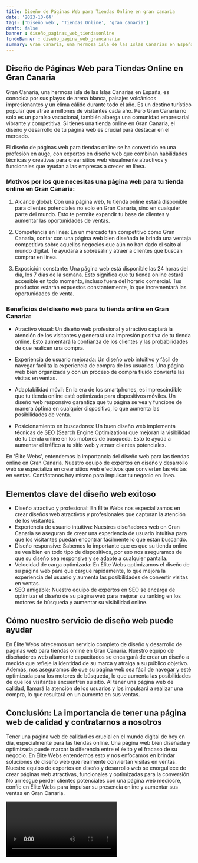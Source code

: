 ```yaml
---
title: Diseño de Páginas Web para Tiendas Online en gran canaria
date: '2023-10-04'
tags: ['Diseño web', 'Tiendas Online', 'gran canaria']
draft: false
banner : diseño_paginas_web_tiendasonline
fondoBanner : diseño_pagina_web_grancanaria
summary: Gran Canaria, una hermosa isla de las Islas Canarias en España, es conocida por sus playas de arena blanca, paisajes volcánicos impresionantes y un clima cálido durante todo el año. Es un destino turístico popular que atrae a millones de visitantes cada año. Pero Gran Canaria no solo es un paraíso vacacional, también alberga una comunidad empresarial vibrante y competitiva. Si tienes una tienda online en Gran Canaria, el diseño y desarrollo de tu página web es crucial para destacar en el mercado. 
---
```


## Diseño de Páginas Web para Tiendas Online en Gran Canaria

Gran Canaria, una hermosa isla de las Islas Canarias en España, es conocida por sus playas de arena blanca, paisajes volcánicos impresionantes y un clima cálido durante todo el año. Es un destino turístico popular que atrae a millones de visitantes cada año. Pero Gran Canaria no solo es un paraíso vacacional, también alberga una comunidad empresarial vibrante y competitiva. Si tienes una tienda online en Gran Canaria, el diseño y desarrollo de tu página web es crucial para destacar en el mercado. 

El diseño de páginas web para tiendas online se ha convertido en una profesión en auge, con expertos en diseño web que combinan habilidades técnicas y creativas para crear sitios web visualmente atractivos y funcionales que ayudan a las empresas a crecer en línea.

### Motivos por los que necesitas una página web para tu tienda online en Gran Canaria:

1. Alcance global: Con una página web, tu tienda online estará disponible para clientes potenciales no solo en Gran Canaria, sino en cualquier parte del mundo. Esto te permite expandir tu base de clientes y aumentar las oportunidades de ventas.

2. Competencia en línea: En un mercado tan competitivo como Gran Canaria, contar con una página web bien diseñada te brinda una ventaja competitiva sobre aquellos negocios que aún no han dado el salto al mundo digital. Te ayudará a sobresalir y atraer a clientes que buscan comprar en línea.

3. Exposición constante: Una página web está disponible las 24 horas del día, los 7 días de la semana. Esto significa que tu tienda online estará accesible en todo momento, incluso fuera del horario comercial. Tus productos estarán expuestos constantemente, lo que incrementará las oportunidades de venta.

### Beneficios del diseño web para tu tienda online en Gran Canaria:

- Atractivo visual: Un diseño web profesional y atractivo captará la atención de los visitantes y generará una impresión positiva de tu tienda online. Esto aumentará la confianza de los clientes y las probabilidades de que realicen una compra.

- Experiencia de usuario mejorada: Un diseño web intuitivo y fácil de navegar facilita la experiencia de compra de los usuarios. Una página web bien organizada y con un proceso de compra fluido convierte las visitas en ventas.

- Adaptabilidad móvil: En la era de los smartphones, es imprescindible que tu tienda online esté optimizada para dispositivos móviles. Un diseño web responsivo garantiza que tu página se vea y funcione de manera óptima en cualquier dispositivo, lo que aumenta las posibilidades de venta.

- Posicionamiento en buscadores: Un buen diseño web implementa técnicas de SEO (Search Engine Optimization) que mejoran la visibilidad de tu tienda online en los motores de búsqueda. Esto te ayuda a aumentar el tráfico a tu sitio web y atraer clientes potenciales.

En 'Élite Webs', entendemos la importancia del diseño web para las tiendas online en Gran Canaria. Nuestro equipo de expertos en diseño y desarrollo web se especializa en crear sitios web efectivos que convierten las visitas en ventas. Contáctanos hoy mismo para impulsar tu negocio en línea.

<GifSeo />

<Cta />

## Elementos clave del diseño web exitoso
- Diseño atractivo y profesional: En Élite Webs nos especializamos en crear diseños web atractivos y profesionales que capturan la atención de los visitantes.
- Experiencia de usuario intuitiva: Nuestros diseñadores web en Gran Canaria se aseguran de crear una experiencia de usuario intuitiva para que los visitantes puedan encontrar fácilmente lo que están buscando.
- Diseño responsive: Sabemos lo importante que es que su tienda online se vea bien en todo tipo de dispositivos, por eso nos aseguramos de que su diseño sea responsive y se adapte a cualquier pantalla.
- Velocidad de carga optimizada: En Élite Webs optimizamos el diseño de su página web para que cargue rápidamente, lo que mejora la experiencia del usuario y aumenta las posibilidades de convertir visitas en ventas.
- SEO amigable: Nuestro equipo de expertos en SEO se encarga de optimizar el diseño de su página web para mejorar su ranking en los motores de búsqueda y aumentar su visibilidad online.

## Cómo nuestro servicio de diseño web puede ayudar
En Élite Webs ofrecemos un servicio completo de diseño y desarrollo de páginas web para tiendas online en Gran Canaria. Nuestro equipo de diseñadores web altamente capacitados se encargará de crear un diseño a medida que refleje la identidad de su marca y atraiga a su público objetivo. Además, nos aseguramos de que su página web sea fácil de navegar y esté optimizada para los motores de búsqueda, lo que aumenta las posibilidades de que los visitantes encuentren su sitio. Al tener una página web de calidad, llamará la atención de los usuarios y los impulsará a realizar una compra, lo que resultará en un aumento en sus ventas.

## Conclusión: La importancia de tener una página web de calidad y contratarnos a nosotros
Tener una página web de calidad es crucial en el mundo digital de hoy en día, especialmente para las tiendas online. Una página web bien diseñada y optimizada puede marcar la diferencia entre el éxito y el fracaso de su negocio. En Élite Webs entendemos esto y nos enfocamos en brindar soluciones de diseño web que realmente conviertan visitas en ventas. Nuestro equipo de expertos en diseño y desarrollo web se enorgullece de crear páginas web atractivas, funcionales y optimizadas para la conversión. No arriesgue perder clientes potenciales con una página web mediocre, confíe en Élite Webs para impulsar su presencia online y aumentar sus ventas en Gran Canaria.

<Video />

<CtaBot job='Tiendas Online' city='gran canaria'/>

<Gmaps query='gran canaria+españa+maps' />
